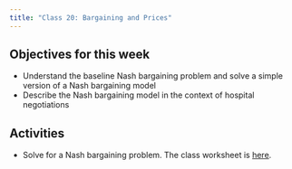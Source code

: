 ```yaml
---
title: "Class 20: Bargaining and Prices"
---
```



## Objectives for this week
- Understand the baseline Nash bargaining problem and solve a simple version of a Nash bargaining model
- Describe the Nash bargaining model in the context of hospital negotiations

## Activities
- Solve for a Nash bargaining problem. The class worksheet is [here](/resources/wksheet11.html).
